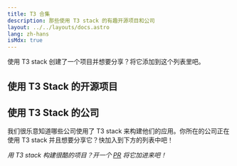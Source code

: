 ```yaml
---
title: T3 合集
description: 那些使用 T3 stack 的有趣开源项目和公司
layout: ../../layouts/docs.astro
lang: zh-hans
isMdx: true
---
```


使用 T3 stack 创建了一个项目并想要分享？将它添加到这个列表里吧。

## 使用 T3 Stack 的开源项目

<OpenSourceAppList descriptionIntl="描述" repoIntl="仓库" linkIntl="链接"/>

## 使用 T3 Stack 的公司

我们很乐意知道哪些公司使用了 T3 stack 来构建他们的应用。你所在的公司正在使用 T3 stack 并且想要分享它？快加入到下方的列表中吧！

<CompanyList companyIntl="公司" linkIntl="链接"/>

_用 T3 stack 构建很酷的项目？开一个 [PR](https://github.com/t3-oss/create-t3-app/tree/next/www/src/components/docs/openSourceAppList.tsx) 将它加进来吧！_
